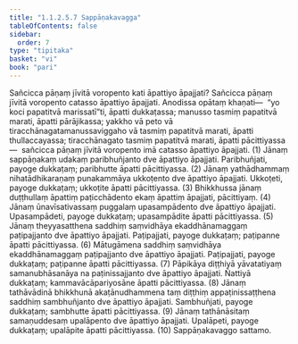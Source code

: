 ```yaml
---
title: "1.1.2.5.7 Sappāṇakavagga"
tableOfContents: false
sidebar:
  order: 7
type: "tipitaka"
basket: "vi"
book: "pari"
---
```



<DynamicBreadcrumb />

<Division number="171" book="pari">

<Paragraph number="451" book="pari">
Sañcicca pāṇaṃ jīvitā voropento kati āpattiyo āpajjati? Sañcicca pāṇaṃ jīvitā voropento catasso āpattiyo āpajjati. Anodissa opātaṃ khaṇati—  “yo koci papatitvā marissatī”ti, āpatti dukkaṭassa; manusso tasmiṃ papatitvā marati, āpatti pārājikassa; yakkho vā peto vā tiracchānagatamanussaviggaho vā tasmiṃ papatitvā marati, āpatti thullaccayassa; tiracchānagato tasmiṃ papatitvā marati, āpatti pācittiyassa—  sañcicca pāṇaṃ jīvitā voropento imā catasso āpattiyo āpajjati. (1)
</Paragraph>

<Paragraph number="452" book="pari">
Jānaṃ sappāṇakaṃ udakaṃ paribhuñjanto dve āpattiyo āpajjati. Paribhuñjati, payoge dukkaṭaṃ; paribhutte āpatti pācittiyassa. (2)
</Paragraph>

<Paragraph number="453" book="pari">
Jānaṃ yathādhammaṃ nihatādhikaraṇaṃ punakammāya ukkoṭento dve āpattiyo āpajjati. Ukkoṭeti, payoge dukkaṭaṃ; ukkoṭite āpatti pācittiyassa. (3)
</Paragraph>

<Paragraph number="454" book="pari">
Bhikkhussa jānaṃ duṭṭhullaṃ āpattiṃ paṭicchādento ekaṃ āpattiṃ āpajjati, pācittiyaṃ. (4)
</Paragraph>

<Paragraph number="455" book="pari">
Jānaṃ ūnavīsativassaṃ puggalaṃ upasampādento dve āpattiyo āpajjati. Upasampādeti, payoge dukkaṭaṃ; upasampādite āpatti pācittiyassa. (5)
</Paragraph>

<Paragraph number="456" book="pari">
Jānaṃ theyyasatthena saddhiṃ saṃvidhāya ekaddhānamaggaṃ paṭipajjanto dve āpattiyo āpajjati. Paṭipajjati, payoge dukkaṭaṃ; paṭipanne āpatti pācittiyassa. (6)
</Paragraph>

<Paragraph number="457" book="pari">
Mātugāmena saddhiṃ saṃvidhāya ekaddhānamaggaṃ paṭipajjanto dve āpattiyo āpajjati. Paṭipajjati, payoge dukkaṭaṃ; paṭipanne āpatti pācittiyassa. (7)
</Paragraph>

<Paragraph number="458" book="pari">
Pāpikāya diṭṭhiyā yāvatatiyaṃ samanubhāsanāya na paṭinissajjanto dve āpattiyo āpajjati. Ñattiyā dukkaṭaṃ; kammavācāpariyosāne āpatti pācittiyassa. (8)
</Paragraph>

<Paragraph number="459" book="pari">
Jānaṃ tathāvādinā bhikkhunā akaṭānudhammena taṃ diṭṭhiṃ appaṭinissaṭṭhena saddhiṃ sambhuñjanto dve āpattiyo āpajjati. Sambhuñjati, payoge dukkaṭaṃ; sambhutte āpatti pācittiyassa. (9)
</Paragraph>

<Paragraph number="460" book="pari">
Jānaṃ tathānāsitaṃ samaṇuddesaṃ upalāpento dve āpattiyo āpajjati. Upalāpeti, payoge dukkaṭaṃ; upalāpite āpatti pācittiyassa. (10)

</Paragraph>
</Division>

<Paragraph number="461" type="center" book="pari">
Sappāṇakavaggo sattamo.
</Paragraph>